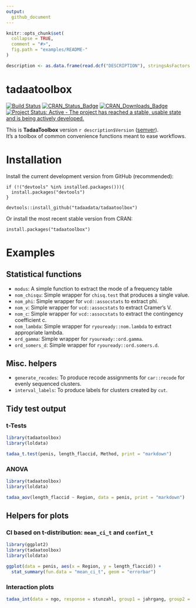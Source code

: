 ```yaml
---
output:
  github_document
---
```


<!-- README.md is generated from README.Rmd. Please edit that file -->

```r
knitr::opts_chunk$set(
  collapse = TRUE,
  comment = "#>",
  fig.path = "examples/README-"
)

description <- as.data.frame(read.dcf("DESCRIPTION"), stringsAsFactors = F)
```

# tadaatoolbox   

[![Build Status](https://travis-ci.org/tadaadata/tadaatoolbox.svg)](https://travis-ci.org/tadaadata/tadaatoolbox)
[![CRAN_Status_Badge](http://www.r-pkg.org/badges/version/tadaatoolbox)](http://cran.r-project.org/package=tadaatoolbox)
[![CRAN_Downloads_Badge](http://cranlogs.r-pkg.org/badges/grand-total/tadaatoolbox)](http://cran.r-project.org/package=tadaatoolbox)
[![Project Status: Active - The project has reached a stable, usable state and is being actively developed.](http://www.repostatus.org/badges/latest/active.svg)](http://www.repostatus.org/#active)

This is **TadaaToolbox** version ``r description$Version`` ([semver](http://semver.org/)).  
It's a toolbox of common convenience functions meant to ease workflows.

# Installation

Install the current development version from GitHub (recommended):

```
if (!("devtools" %in% installed.packages())){
  install.packages("devtools")
}

devtools::install_github("tadaadata/tadaatoolbox")
```

Or install the most recent stable version from CRAN:

```
install.packages("tadaatoolbox")
```

# Examples

## Statistical functions

* `modus`: A simple function to extract the mode of a frequency table
* `nom_chisqu`: Simple wrapper for `chisq.test` that produces a single value.
* `nom_phi`: Simple wrapper for `vcd::assocstats` to extract phi.
* `nom_v`: Simple wrapper for `vcd::assocstats` to extract Cramer's V.
* `nom_c`: Simple wrapper for `vcd::assocstats` to extract the contingency coefficient c.
* `nom_lambda`: Simple wrapper for `ryouready::nom.lambda` to extract appropriate lambda.
* `ord_gamma`: Simple wrapper for `ryouready::ord.gamma`.
* `ord_somers_d`: Simple wrapper for `ryouready::ord.somers.d`.

## Misc. helpers

* `generate_recodes`: To produce recode assignments for `car::recode` for evenly sequenced clusters.
* `interval_labels`: To produce labels for clusters created by `cut`.

## Tidy test output

### t-Tests

```r
library(tadaatoolbox)
library(loldata)

tadaa_t.test(penis, length_flaccid, Method, print = "markdown")
```

### ANOVA

```r
library(tadaatoolbox)
library(loldata)

tadaa_aov(length_flaccid ~ Region, data = penis, print = "markdown")
```

## Helpers for plots

### CI based on t-distribution: `mean_ci_t` and `confint_t`

```r
library(ggplot2)
library(tadaatoolbox)
library(loldata)

ggplot(data = penis, aes(x = Region, y = length_flaccid)) +
  stat_summary(fun.data = "mean_ci_t", geom = "errorbar")
```

### Interaction plots

```r
tadaa_int(data = ngo, response = stunzahl, group1 = jahrgang, group2 = geschl)
```

